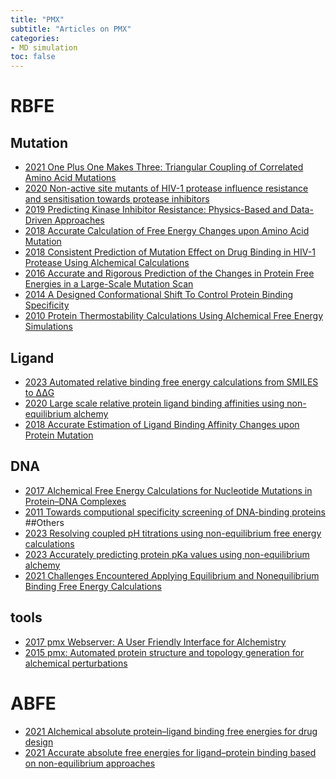 ```yaml
---
title: "PMX"
subtitle: "Articles on PMX"
categories:
- MD simulation
toc: false
---
```



# RBFE

## Mutation
* [2021 One Plus One Makes Three: Triangular Coupling of Correlated Amino Acid Mutations](https://doi.org/10.1021/acs.jpclett.1c00380){target="_blank"}
* [2020 Non-active site mutants of HIV-1 protease influence resistance and sensitisation towards protease inhibitors](https://doi.org/10.1186/s12977-020-00520-6){target="_blank"}
* [2019 Predicting Kinase Inhibitor Resistance: Physics-Based and Data-Driven Approaches](https://doi.org/10.1021/acscentsci.9b00590){target="_blank"}
* [2018 Accurate Calculation of Free Energy Changes upon Amino Acid Mutation](https://doi.org/10.1007/978-1-4939-8736-8_2){target="_blank"}
* [2018 Consistent Prediction of Mutation Effect on Drug Binding in HIV-1 Protease Using Alchemical Calculations](https://doi.org/10.1021/acs.jctc.7b01109){target="_blank"}
* [2016 Accurate and Rigorous Prediction of the Changes in Protein Free Energies in a Large-Scale Mutation Scan](https://doi.org/10.1002/anie.201510054){target="_blank"}
* [2014 A Designed Conformational Shift To Control Protein Binding Specificity](https://doi.org/10.1002/ange.201403102){target="_blank"}
* [2010 Protein Thermostability Calculations Using Alchemical Free Energy Simulations](https://doi.org/10.1016/j.bpj.2010.01.051){target="_blank"}

## Ligand
* [2023 Automated relative binding free energy calculations from SMILES to ΔΔG](https://doi.org/10.1038/s42004-023-00859-9){target="_blank"}
* [2020 Large scale relative protein ligand binding affinities using non-equilibrium alchemy](https://doi.org/10.1039/C9SC03754C){target="_blank"}
* [2018 Accurate Estimation of Ligand Binding Affinity Changes upon Protein Mutation](https://doi.org/10.1021/acscentsci.8b00717){target="_blank"}

## DNA
* [2017 Alchemical Free Energy Calculations for Nucleotide Mutations in Protein–DNA Complexes](https://doi.org/10.1021/acs.jctc.7b00849){target="_blank"}
* [2011 Towards computional specificity screening of DNA-binding proteins](https://doi.org/10.1093/nar/gkr531){target="_blank"}
##Others
* [2023 Resolving coupled pH titrations using non-equilibrium free energy calculations](https://doi.org/10.26434/chemrxiv-2023-1c8rn-v2){target="_blank"}
* [2023 Accurately predicting protein pKa values using non-equilibrium alchemy](https://doi.org/10.26434/chemrxiv-2023-pqjrf){target="_blank"}
* [2021 Challenges Encountered Applying Equilibrium and Nonequilibrium Binding Free Energy Calculations](https://doi.org/10.1021/acs.jpcb.0c10263){target="_blank"}


## tools
* [2017 pmx Webserver: A User Friendly Interface for Alchemistry](https://doi.org/10.1021/acs.jcim.6b00498){target="_blank"}
* [2015 pmx: Automated protein structure and topology generation for alchemical perturbations](https://doi.org/10.1002/jcc.23804){target="_blank"}



# ABFE
* [2021 Alchemical absolute protein–ligand binding free energies for drug design](https://doi.org/10.1039/D1SC03472C){target="_blank"}
* [2021 Accurate absolute free energies for ligand–protein binding based on non-equilibrium approaches](https://doi.org/10.1038/s42004-021-00498-y){target="_blank"}
